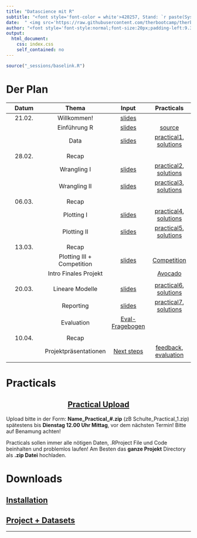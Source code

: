 ```yaml
---
title: "Datascience mit R"
subtitle: "<font style='font-color = white'>420257, Stand: `r paste(Sys.Date())`</font>"
date:  " <img src='https://raw.githubusercontent.com/therbootcamp/therbootcamp.github.io/master/_sessions/_image/by-sa.png' style= 'height:14.7px;vertical-align:baseline'/>"
author: "<font style='font-style:normal;font-size:20px;padding-left:9.3px'>FS 2024</font>"
output:
  html_document:
    css: index.css
    self_contained: no
---
```


```r
source("_sessions/baselink.R")
```

# Der Plan

|Datum|Thema|Input|Practicals|
|:--:|:---:|:-:|:--:|
|21.02.| Willkommen! | [slides](_sessions/Welcome/Welcome.html) | | 
|      | Einführung R | [slides](_sessions/IntroToR/IntroToR.html) | [source](_sessions/IntroToR/IntroToR_interactive.R) |
|      | Data | [slides](_sessions/Data/Data.html) | [practical1](_sessions/Data/Data_practical.html), [solutions](_sessions/Data/Data_practical_solutions.html)|
|| | | | 
|28.02.| Recap | | | 
|| Wrangling I | [slides](_sessions/Wrangling/Wrangling.html)|[practical2](_sessions/Wrangling/Wrangling_practical.html), [solutions](_sessions/Wrangling/Wrangling_practical_solutions.html)|  
|      | Wrangling II | [slides](_sessions/WranglingII/WranglingII.html) | [practical3](_sessions/WranglingII/WranglingII_practical.html), [solutions](_sessions/WranglingII/WranglingII_practical_solutions.html)|
|| | | | 
|06.03.| Recap | | | 
|| Plotting I | [slides](_sessions/PlottingI/PlottingI.html) | [practical4](_sessions/PlottingI/PlottingI_practicaI.html), [solutions](_sessions/PlottingI/PlottingI_practicaI_solutions.html)
|| Plotting II | [slides](_sessions/PlottingII/PlottingII.html) | [practical5](_sessions/PlottingII/PlottingII_practical.html), [solutions](_sessions/PlottingII/PlottingII_practical_solutions.html)|
|| | | | 
|13.03.| Recap | | | 
|| Plotting III + Competition |[slides](_sessions/PlottingIII/PlottingIII.html)|[Competition](_sessions/PlottingIII/Competition.html)| |
||Intro Finales Projekt||[Avocado](_sessions/Project/Final.html)||
|| | | | 
|20.03.| Lineare Modelle |[slides](_sessions/LinearModelsI/LinearModelsI.html)| [practical6](_sessions/LinearModelsI/LinearModelsI_practical.html), [solutions](_sessions/LinearModelsI/LinearModelsI_practical_solutions.html)| |
|| Reporting | [slides](_sessions/Reporting/Reporting.html)| [practical7](_sessions/Reporting/Reporting_practical.html), [solutions](_sessions/Reporting/Reporting_practical_solutions.html)||
|| Evaluation | [Eval-Fragebogen](https://scanserveruls.unibe.ch/evasys/online.php?pswd=KV1F7)|||
|| | | | 
|10.04.| Recap | | | 
|| Projektpräsentationen |[Next steps](_sessions/NextSteps/NextSteps.html) | [feedback](https://forms.gle/38LagXxyH2cMHynt8), [evaluation](https://ilias.unibe.ch/goto_ilias3_unibe_file_3049313_download.html)| 
|| | | | 

# Practicals

<center><h2>[Practical Upload](https://www.dropbox.com/request/H8dN3B8vm81zifcTjovP)</h2></center>

Upload bitte in der Form: **Name_Practical_#.zip** (zB Schulte_Practical_1.zip) spätestens bis **Dienstag 12.00 Uhr Mittag**, vor dem nächsten Termin! Bitte auf Benamung achten!

Practicals sollen immer alle nötigen Daten, .RProject File und Code beinhalten und problemlos laufen! Am Besten das **ganze Projekt** Directory als **.zip Datei** hochladen. 

# Downloads

<h2>[Installation](installation.html)</h2>

<h2>[Project + Datasets](`r noquote(baselink)`_materials/RDS_Project.zip)</h2>

<hr>

